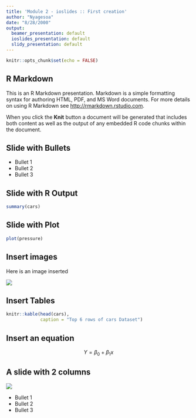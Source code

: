 ```yaml
---
title: 'Module 2 - ioslides :: First creation'
author: "Nyagesoa"
date: "8/28/2000"
output:
  beamer_presentation: default
  ioslides_presentation: default
  slidy_presentation: default
---
```


```r
knitr::opts_chunk$set(echo = FALSE)
```

## R Markdown

This is an R Markdown presentation. Markdown is a simple formatting syntax for authoring HTML, PDF, and MS Word documents. For more details on using R Markdown see <http://rmarkdown.rstudio.com>.

When you click the **Knit** button a document will be generated that includes both content as well as the output of any embedded R code chunks within the document.

## Slide with Bullets

- Bullet 1
- Bullet 2
- Bullet 3

## Slide with R Output

```r
summary(cars)
```

## Slide with Plot

```r
plot(pressure)
```

## Insert images {.flexbox .vcenter}

Here is an image inserted

![](sunstar.png)

## Insert Tables

```r
knitr::kable(head(cars),
             caption = "Top 6 rows of cars Dataset")
```

## Insert an equation

$$ Y = \beta_0 + \beta_1x $$

## A slide with 2 columns {.columns-2}

![](sunstar.png)

- Bullet 1
- Bullet 2
- Bullet 3





